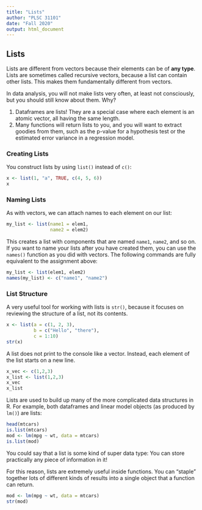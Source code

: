 ```yaml
---
title: "Lists"
author: "PLSC 31101"
date: "Fall 2020"
output: html_document
---
```


## Lists

Lists are different from vectors because their elements can be of __any type__. Lists are sometimes called recursive vectors, because a list can contain other lists. This makes them fundamentally different from vectors.

In data analysis, you will not make lists very often, at least not consciously, but you should still know about them. Why?

1. Dataframes are lists! They are a special case where each element is an atomic vector, all having the same length.
2. Many functions will return lists to you, and you will want to extract goodies from them, such as the p-value for a hypothesis test or the estimated error variance in a regression model.

### Creating Lists

You construct lists by using `list()` instead of `c()`: 

```r
x <- list(1, "a", TRUE, c(4, 5, 6))
x
```

### Naming Lists

As with vectors, we can attach names to each element on our list:

```r
my_list <- list(name1 = elem1, 
                name2 = elem2)
```

This creates a list with components that are named `name1`, `name2`, and so on. If you want to name your lists after you have created them, you can use the `names()` function as you did with vectors. The following commands are fully equivalent to the assignment above:

```r
my_list <- list(elem1, elem2)
names(my_list) <- c("name1", "name2")
```

### List Structure

A very useful tool for working with lists is `str()`, because it focuses on reviewing the structure of a list, not its contents.

```r
x <- list(a = c(1, 2, 3),
          b = c("Hello", "there"),
          c = 1:10)
str(x)
```

A list does not print to the console like a vector. Instead, each element of the list starts on a new line.

```r
x_vec <- c(1,2,3)
x_list <- list(1,2,3)
x_vec
x_list
```

Lists are used to build up many of the more complicated data structures in R. For example, both dataframes and linear model objects (as produced by `lm()`) are lists:

```r
head(mtcars)
is.list(mtcars)
mod <- lm(mpg ~ wt, data = mtcars)
is.list(mod)
```

You could say that a list is some kind of super data type: You can store practically any piece of information in it!

For this reason, lists are extremely useful inside functions. You can "staple" together lots of different kinds of results into a single object that a function can return.

```r
mod <- lm(mpg ~ wt, data = mtcars)
str(mod)
```
